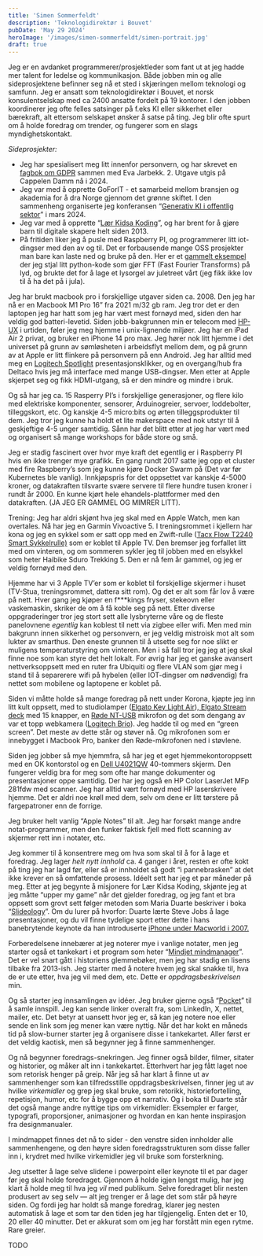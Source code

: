 ```yaml
---
title: 'Simen Sommerfeldt'
description: 'Teknologidirektør i Bouvet'
pubDate: 'May 29 2024'
heroImage: '/images/simen-sommerfeldt/simen-portrait.jpg'
draft: true
---
```









<Question1/>

Jeg er en avdanket programmerer/prosjektleder som fant ut at jeg hadde mer talent for ledelse og kommunikasjon.
Både jobben min og alle sideprosjektene befinner seg nå et sted i skjæringen mellom teknologi og samfunn. Jeg er ansatt som teknologidirektør i Bouvet, et norsk konsulentselskap med ca 2400 ansatte fordelt på 19 kontorer. I den jobben koordinerer jeg ofte felles satsinger på f.eks KI eller sikkerhet eller bærekraft, alt ettersom selskapet ønsker å satse på ting. Jeg blir ofte spurt om å holde foredrag om trender, og fungerer som en slags myndighetskontakt.


*Sideprosjekter:*



* Jeg har spesialisert meg litt innenfor personvern, og har skrevet en [fagbok om GDPR](https://cappelendamm.no/_personvern-og-gdpr-i-praksis-eva-jarbekk-simen-sommerfeldt-9788202604066) sammen med Eva Jarbekk. 2. Utgave utgis på Cappelen Damm nå i 2024.
* Jeg var med å opprette GoForIT - et samarbeid mellom bransjen og akademia for å dra Norge gjennom det grønne skiftet. I den sammenheng organiserte jeg konferansen “[Generativ KI i offentlig sektor](https://tankesmiengoforit.no/2024/03/13/dagen-da-generativ-ki-skjot-fart-i-offentlig-sektor/)” i mars 2024.
* Jeg var med å opprette “[Lær Kidsa Koding](https://www.kidsakoder.no/)”, og har brent for å gjøre barn til digitale skapere helt siden 2013.
* På fritiden liker jeg å pusle med Raspberry PI, og programmerer litt iot-dingser med den av og til. Det er forbausende mange OSS prosjekter man bare kan laste ned og bruke på den. Her er et [gammelt eksempel](https://github.com/sisomm/iot-concepts/blob/master/spectrum/strip_mic.py) der jeg stjal litt python-kode som gjør FFT (Fast Fourier Transforms) på lyd, og brukte det for å lage et lysorgel av juletreet vårt (jeg fikk ikke lov til å ha det på i jula).


<Question2/>

Jeg har brukt macbook pro i forskjellige utgaver siden ca. 2008. Den jeg har nå er en Macbook M1 Pro 16” fra 2021 m/32 gb ram. Jeg tror det er den laptopen jeg har hatt som jeg har vært mest fornøyd med, siden den har veldig god batteri-levetid. Siden jobb-bakgrunnen min er telecom med [HP-UX](https://en.wikipedia.org/wiki/HP-UX) i urtiden, føler jeg meg hjemme i unix-lignende miljøer. Jeg har en iPad Air 2 privat, og bruker en iPhone 14 pro max. Jeg hører nok litt hjemme i det universet på grunn av sømløsheten i arbeidsflyt mellom dem, og på grunn av at Apple er litt flinkere på personvern på enn Android. Jeg har alltid med meg en [Logitech Spotlight](https://www.logitech.com/no-no/products/presenters/spotlight-presentation-remote.910-004861.html) presentasjonsklikker, og en overgang/hub fra Deltaco hvis jeg må interface med mange USB-dingser. Men etter at Apple skjerpet seg og fikk HDMI-utgang, så er den mindre og mindre i bruk.

Og så har jeg ca. 15 Rasperry PI’s i forskjellige generasjoner, og flere kilo med elektriske komponenter, sensorer, Arduinogreier, servoer, loddebolter, tilleggskort, etc. Og kanskje 4-5 micro:bits og ørten tilleggsprodukter til dem. Jeg tror jeg kunne ha holdt et lite makerspace med nok utstyr til å geskjeftige 4-5 unger samtidig. Sånn har det blitt etter at jeg har vært med og organisert så mange workshops for både store og små.

Jeg er stadig fascinert over hvor mye kraft det egentlig er i Raspberry PI hvis en ikke trenger mye grafikk. En gang rundt 2017 satte jeg opp et cluster med fire Raspberry’s som jeg kunne kjøre Docker Swarm på (Det var før Kubernetes ble vanlig). Innkjøpspris for det oppsettet var kanskje 4-5000 kroner, og datakraften tilsvarte svære servere til flere hundre tusen kroner i rundt år 2000. En kunne kjørt hele ehandels-plattformer med den datakraften. (JA JEG ER GAMMEL OG MIMRER LITT).

Trening: Jeg har aldri skjønt hva jeg skal med en Apple Watch, men kan overtales. Nå har jeg en Garmin Vivoactive 5. I treningsrommet i kjellern har kona og jeg en sykkel som er satt opp med en Zwift-rulle ([Tacx Flow T2240 Smart Sykkelrulle)](https://bikeshop.no/tacx/t224061/tacx-flow-t2240-smart-sykkelrulle-800w-interaktiv?gad_source=1) som er koblet til Apple TV. Den bremser jeg forfallet litt med om vinteren, og om sommeren sykler jeg til jobben med en elsykkel som heter Haibike Sduro Trekking 5. Den er nå fem år gammel, og jeg er veldig fornøyd med den.

Hjemme har vi 3 Apple TV’er som er koblet til forskjellige skjermer i huset (TV-Stua, treningsrommet, dattera sitt rom). Og det er alt som får lov å være på nett. Hver gang jeg kjøper en f***kings fryser, stekeovn eller vaskemaskin, skriker de om å få koble seg på nett. Etter diverse oppgraderinger tror jeg stort sett alle lysbryterne våre og de fleste panelovnene _egentlig_ kan koblest til nett via zigbee eller wifi. Men med min bakgrunn innen sikkerhet og personvern, er jeg veldig mistroisk mot alt som lukter av smarthus. Den eneste grunnen til å utsette seg for noe slikt er muligens temperaturstyring om vinteren. Men i så fall tror jeg jeg at jeg skal finne noe som kan styre det helt lokalt. For øvrig har jeg et ganske avansert nettverksoppsett med en ruter fra Ubiquiti og flere VLAN som gjør meg i stand til å separerere wifi på hybelen (eller IOT-dingser om nødvendig) fra nettet som mobilene og laptopene er koblet på.

Siden vi måtte holde så mange foredrag på nett under Korona, kjøpte jeg inn litt kult oppsett, med to studiolamper ([Elgato Key Light Air](https://www.elgato.com/eu/en/p/key-light-air)),[ Elgato Stream deck](https://www.elgato.com/eu/en/p/stream-deck-mk2-black) med 15 knapper, en [Røde NT-USB](https://rode.com/en/microphones/usb/nt-usb-plus) mikrofon og det som dengang av var et topp webkamera ([Logitech Brio](https://www.logitech.com/en-us/products/webcams/brio-4k-hdr-webcam.960-001105.html)). Jeg hadde til og med en “green screen”. Det meste av dette står og støver nå. Og mikrofonen som er innebygget i Macbook Pro, banker den Røde-mikrofonen ned i støvlene.

Siden jeg jobber så mye hjemmfra, så har jeg et eget hjemmekontoroppsett med en OK kontorstol og en [Dell U4021QW](https://www.dell.com/en-us/shop/dell-ultrasharp-40-curved-wuhd-monitor-u4021qw/apd/210-becu/monitors-monitor-accessories) 40-tommers skjerm. Den fungerer veldig bra for meg som ofte har mange dokumenter og presentasjoner oppe samtidig. Der har jeg også en HP Color LaserJet MFp 281fdw med scanner. Jeg har alltid vært fornøyd med HP laserskrivere hjemme. Det er aldri noe krøll med dem, selv om dene er litt tørstere på fargepatroner enn de forrige.

<Question3/>

Jeg bruker helt vanlig “Apple Notes” til alt. Jeg har forsøkt mange andre notat-programmer, men den funker faktisk fjell med flott scanning av skjermer rett inn i notater, etc.

Jeg kommer til å konsentrere meg om hva som skal til å for å lage et foredrag. Jeg lager _helt nytt innhold_ ca. 4 ganger i året, resten er ofte kokt på ting jeg har lagd før, eller så er innholdet så godt “i pannebrasken” at det ikke krever en så omfattende prosess. Idéelt sett har jeg et par måneder på meg. Etter at jeg begynte å misjonere for Lær Kidsa Koding, skjønte jeg at jeg måtte “upper my game” når det gjelder foredrag, og jeg fant et bra oppsett som grovt sett følger metoden som Maria Duarte beskriver i boka “[Slideology](https://www.duarte.com/resources/books/slideology/)”. Om du lurer på hvorfor: Duarte lærte Steve Jobs å lage presentasjoner, og du vil finne tydelige sport etter dette i hans banebrytende keynote da han introduserte [iPhone under Macworld i 2007.](https://www.youtube.com/watch?v=x7qPAY9JqE4)

Forberedelsene innebærer at jeg noterer mye i vanlige notater, men jeg starter også et tankekart i et program som heter “[Mindjet mindmanager](https://www.mindmanager.com/en/)”. Det er vel snart gått i historiens glemmebøker, men jeg har stadig en lisens tilbake fra 2013-ish. Jeg starter med å notere hvem jeg skal snakke til, hva de er ute etter, hva jeg vil med dem, etc. Dette er _oppdragsbeskrivelsen_ min.

Og så starter jeg innsamlingen av idéer. Jeg bruker gjerne også “[Pocket](https://getpocket.com/collections)” til å samle innspill. Jeg kan sende linker overalt fra, som LinkedIn, X, nettet, mailer, etc. Det betyr at uansett hvor jeg er, så kan jeg notere noe eller sende en link som jeg mener kan være nyttig. Når det har kokt en måneds tid på slow-burner starter jeg å organisere disse i tankekartet. Aller først er det veldig kaotisk, men så begynner jeg å finne sammenhenger.

Og nå begynner foredrags-snekringen. Jeg finner også bilder, filmer, sitater og historier, og måker alt inn i tankekartet. Etterhvert har jeg fått laget noe som retorisk henger på greip. Når jeg så har klart å finne ut av sammenhenger som kan tilfredsstille oppdragsbeskrivelsen, finner jeg ut av hvilke _virkemidler_ og grep jeg skal bruke, som retorikk, historiefortelling, repetisjon, humor, etc for å bygge opp et narrativ. Og i boka til Duarte står det også mange andre nyttige tips om virkemidler: Eksempler er  farger, typografi, proporsjoner, animasjoner og hvordan en kan hente inspirasjon fra designmanualer.

I mindmappet finnes det nå to sider - den venstre siden innholder alle sammenhengene, og den høyre siden foredragsstrukturen som disse faller inn i, krydret med hvilke virkemidler jeg vil bruke som forsterkning.

Jeg utsetter å lage selve slidene i powerpoint eller keynote til et par dager før jeg skal holde foredraget. Gjennom å holde igjen lengst mulig, har jeg klart å holde meg til hva jeg _vil_ med publikum. Selve foredraget blir nesten produsert av seg selv — alt jeg trenger er å lage det som står på høyre siden. Og fordi jeg har holdt så mange foredrag, klarer jeg nesten automatisk å lage et som tar den tiden jeg har tilgjengelig. Enten det er 10, 20 eller 40 minutter. Det er akkurat som om jeg har forstått min egen rytme. Rare greier.

<Question4/>

TODO